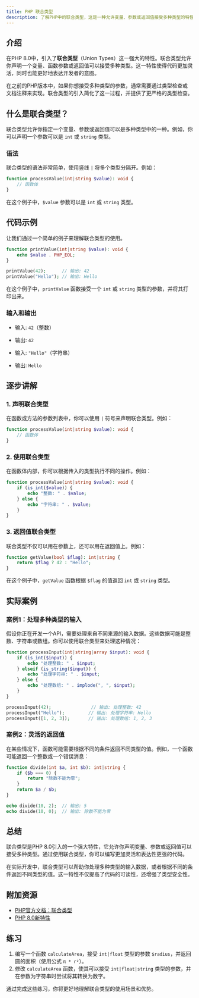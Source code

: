 ```yaml
---
title: PHP 联合类型
description: 了解PHP中的联合类型，这是一种允许变量、参数或返回值接受多种类型的特性。本文将通过示例和实际应用场景帮助初学者掌握这一现代PHP特性。
---
```


## 介绍

在PHP 8.0中，引入了**联合类型**（Union Types）这一强大的特性。联合类型允许你声明一个变量、函数参数或返回值可以接受多种类型。这一特性使得代码更加灵活，同时也能更好地表达开发者的意图。

在之前的PHP版本中，如果你想接受多种类型的参数，通常需要通过类型检查或文档注释来实现。联合类型的引入简化了这一过程，并提供了更严格的类型检查。

## 什么是联合类型？

联合类型允许你指定一个变量、参数或返回值可以是多种类型中的一种。例如，你可以声明一个参数可以是 `int` 或 `string` 类型。

### 语法

联合类型的语法非常简单，使用竖线 `|` 将多个类型分隔开。例如：

```php
function processValue(int|string $value): void {
    // 函数体
}
```

在这个例子中，`$value` 参数可以是 `int` 或 `string` 类型。

## 代码示例

让我们通过一个简单的例子来理解联合类型的使用。

```php
function printValue(int|string $value): void {
    echo $value . PHP_EOL;
}

printValue(42);      // 输出: 42
printValue("Hello"); // 输出: Hello
```

在这个例子中，`printValue` 函数接受一个 `int` 或 `string` 类型的参数，并将其打印出来。

### 输入和输出

- 输入: `42`（整数）
- 输出: `42`

- 输入: `"Hello"`（字符串）
- 输出: `Hello`

## 逐步讲解

### 1. 声明联合类型

在函数或方法的参数列表中，你可以使用 `|` 符号来声明联合类型。例如：

```php
function processValue(int|string $value): void {
    // 函数体
}
```

### 2. 使用联合类型

在函数体内部，你可以根据传入的类型执行不同的操作。例如：

```php
function processValue(int|string $value): void {
    if (is_int($value)) {
        echo "整数: " . $value;
    } else {
        echo "字符串: " . $value;
    }
}
```

### 3. 返回值联合类型

联合类型不仅可以用在参数上，还可以用在返回值上。例如：

```php
function getValue(bool $flag): int|string {
    return $flag ? 42 : "Hello";
}
```

在这个例子中，`getValue` 函数根据 `$flag` 的值返回 `int` 或 `string` 类型。

## 实际案例

### 案例1：处理多种类型的输入

假设你正在开发一个API，需要处理来自不同来源的输入数据。这些数据可能是整数、字符串或数组。你可以使用联合类型来处理这种情况：

```php
function processInput(int|string|array $input): void {
    if (is_int($input)) {
        echo "处理整数: " . $input;
    } elseif (is_string($input)) {
        echo "处理字符串: " . $input;
    } else {
        echo "处理数组: " . implode(", ", $input);
    }
}

processInput(42);               // 输出: 处理整数: 42
processInput("Hello");         // 输出: 处理字符串: Hello
processInput([1, 2, 3]);       // 输出: 处理数组: 1, 2, 3
```

### 案例2：灵活的返回值

在某些情况下，函数可能需要根据不同的条件返回不同类型的值。例如，一个函数可能返回一个整数或一个错误消息：

```php
function divide(int $a, int $b): int|string {
    if ($b === 0) {
        return "除数不能为零";
    }
    return $a / $b;
}

echo divide(10, 2);  // 输出: 5
echo divide(10, 0);  // 输出: 除数不能为零
```

## 总结

联合类型是PHP 8.0引入的一个强大特性，它允许你声明变量、参数或返回值可以接受多种类型。通过使用联合类型，你可以编写更加灵活和表达性更强的代码。

在实际开发中，联合类型可以帮助你处理多种类型的输入数据，或者根据不同的条件返回不同类型的值。这一特性不仅提高了代码的可读性，还增强了类型安全性。

## 附加资源

- [PHP官方文档：联合类型](https://www.php.net/manual/en/language.types.declarations.php#language.types.declarations.union)
- [PHP 8.0新特性](https://www.php.net/releases/8.0/en.php)

## 练习

1. 编写一个函数 `calculateArea`，接受 `int|float` 类型的参数 `$radius`，并返回圆的面积（使用公式 `π * r²`）。
2. 修改 `calculateArea` 函数，使其可以接受 `int|float|string` 类型的参数，并在参数为字符串时尝试将其转换为数字。

通过完成这些练习，你将更好地理解联合类型的使用场景和优势。